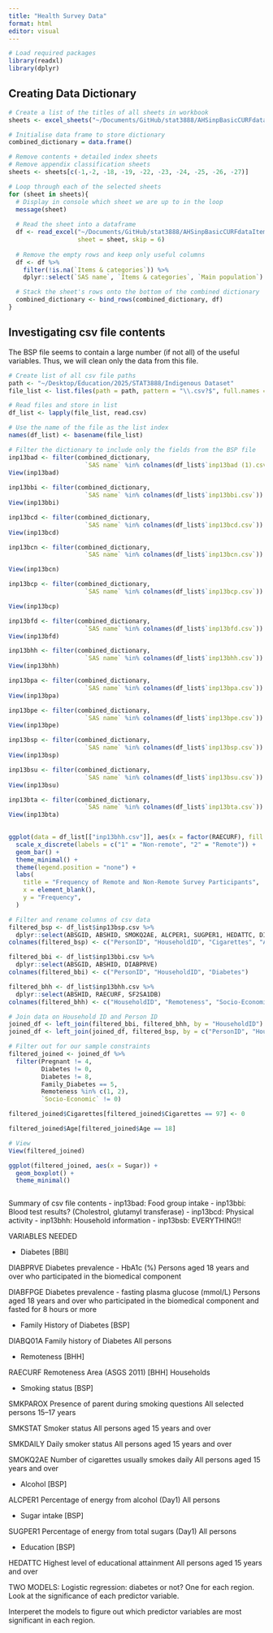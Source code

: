 ```yaml
---
title: "Health Survey Data"
format: html
editor: visual
---
```


```r
# Load required packages
library(readxl)
library(dplyr)
```

## Creating Data Dictionary

```r
# Create a list of the titles of all sheets in workbook
sheets <- excel_sheets("~/Documents/GitHub/stat3888/AHSinpBasicCURFdataItemList-2.xls")

# Initialise data frame to store dictionary
combined_dictionary = data.frame()

# Remove contents + detailed index sheets
# Remove appendix classification sheets
sheets <- sheets[c(-1,-2, -18, -19, -22, -23, -24, -25, -26, -27)] 

# Loop through each of the selected sheets
for (sheet in sheets){
  # Display in console which sheet we are up to in the loop
  message(sheet)
  
  # Read the sheet into a dataframe
  df <- read_excel("~/Documents/GitHub/stat3888/AHSinpBasicCURFdataItemList-2.xls",
                   sheet = sheet, skip = 6)
  
  # Remove the empty rows and keep only useful columns
  df <- df %>%
    filter(!is.na(`Items & categories`)) %>%
    dplyr::select(`SAS name`, `Items & categories`, `Main population`)

  # Stack the sheet's rows onto the bottom of the combined dictionary
  combined_dictionary <- bind_rows(combined_dictionary, df)
}

```

## Investigating csv file contents

The BSP file seems to contain a large number (if not all) of the useful variables. Thus, we will clean only the data from this file.

```r
# Create list of all csv file paths
path <- "~/Desktop/Education/2025/STAT3888/Indigenous Dataset"
file_list <- list.files(path = path, pattern = "\\.csv?$", full.names = TRUE)

# Read files and store in list
df_list <- lapply(file_list, read.csv)

# Use the name of the file as the list index
names(df_list) <- basename(file_list)

# Filter the dictionary to include only the fields from the BSP file
inp13bad <- filter(combined_dictionary, 
                     `SAS name` %in% colnames(df_list$`inp13bad (1).csv`))
View(inp13bad)
                   
inp13bbi <- filter(combined_dictionary, 
                     `SAS name` %in% colnames(df_list$`inp13bbi.csv`))
View(inp13bbi)

inp13bcd <- filter(combined_dictionary, 
                     `SAS name` %in% colnames(df_list$`inp13bcd.csv`))
View(inp13bcd)

inp13bcn <- filter(combined_dictionary, 
                     `SAS name` %in% colnames(df_list$`inp13bcn.csv`))

View(inp13bcn)

inp13bcp <- filter(combined_dictionary, 
                     `SAS name` %in% colnames(df_list$`inp13bcp.csv`))

View(inp13bcp)

inp13bfd <- filter(combined_dictionary, 
                     `SAS name` %in% colnames(df_list$`inp13bfd.csv`))
View(inp13bfd)

inp13bhh <- filter(combined_dictionary, 
                     `SAS name` %in% colnames(df_list$`inp13bhh.csv`))
View(inp13bhh)

inp13bpa <- filter(combined_dictionary, 
                     `SAS name` %in% colnames(df_list$`inp13bpa.csv`))
View(inp13bpa)

inp13bpe <- filter(combined_dictionary, 
                     `SAS name` %in% colnames(df_list$`inp13bpe.csv`))
View(inp13bpe)

inp13bsp <- filter(combined_dictionary, 
                     `SAS name` %in% colnames(df_list$`inp13bsp.csv`))
View(inp13bsp)

inp13bsu <- filter(combined_dictionary, 
                     `SAS name` %in% colnames(df_list$`inp13bsu.csv`))
View(inp13bsu)

inp13bta <- filter(combined_dictionary, 
                     `SAS name` %in% colnames(df_list$`inp13bta.csv`))
View(inp13bta)
                   
```

```r

ggplot(data = df_list[["inp13bhh.csv"]], aes(x = factor(RAECURF), fill = factor(RAECURF))) +
  scale_x_discrete(labels = c("1" = "Non-remote", "2" = "Remote")) +
  geom_bar() +
  theme_minimal() +
  theme(legend.position = "none") +
  labs(
    title = "Frequency of Remote and Non-Remote Survey Participants",
    x = element_blank(),
    y = "Frequency",
  )

```

```r

# Filter and rename columns of csv data
filtered_bsp <- df_list$inp13bsp.csv %>%
  dplyr::select(ABSGID, ABSHID, SMOKQ2AE, ALCPER1, SUGPER1, HEDATTC, DIABQ01A, SABDYMS, AGEEC, SATPER1)
colnames(filtered_bsp) <- c("PersonID", "HouseholdID", "Cigarettes", "Alcohol", "Sugar", "Education", "Family_Diabetes", "Pregnant", "Age", "Fat")

filtered_bbi <- df_list$inp13bbi.csv %>%
  dplyr::select(ABSGID, ABSHID, DIABPRVE)
colnames(filtered_bbi) <- c("PersonID", "HouseholdID", "Diabetes")

filtered_bhh <- df_list$inp13bhh.csv %>%
  dplyr::select(ABSHID, RAECURF, SF2SA1DB)
colnames(filtered_bhh) <- c("HouseholdID", "Remoteness", "Socio-Economic")

# Join data on Household ID and Person ID
joined_df <- left_join(filtered_bbi, filtered_bhh, by = "HouseholdID")
joined_df <- left_join(joined_df, filtered_bsp, by = c("PersonID", "HouseholdID"))

# Filter out for our sample constraints
filtered_joined <- joined_df %>%
  filter(Pregnant != 4,
         Diabetes != 0,
         Diabetes != 8, 
         Family_Diabetes == 5,
         Remoteness %in% c(1, 2),
         `Socio-Economic` != 0)

filtered_joined$Cigarettes[filtered_joined$Cigarettes == 97] <- 0

filtered_joined$Age[filtered_joined$Age == 18]

# View
View(filtered_joined)

```

```r
ggplot(filtered_joined, aes(x = Sugar)) +
  geom_boxplot() +
  theme_minimal()



```

Summary of csv file contents
- inp13bad: Food group intake
- inp13bbi: Blood test results? (Cholestrol, glutamyl transferase)
- inp13bcd: Physical activity
- inp13bhh: Household information
- inp13bsb: EVERYTHING!!


VARIABLES NEEDED

- Diabetes [BBI]

DIABPRVE
Diabetes prevalence - HbA1c (%)
Persons aged 18 years and over who participated in the biomedical component

DIABFPGE
Diabetes prevalence - fasting plasma glucose (mmol/L)
Persons aged 18 years and over who participated in the biomedical component and fasted for 8 hours or more

- Family History of Diabetes [BSP]

DIABQ01A
Family history of Diabetes
All persons

- Remoteness [BHH]

RAECURF
Remoteness Area (ASGS 2011) [BHH]
Households


- Smoking status [BSP]

SMKPAROX
Presence of parent during smoking questions
All selected persons 15–17 years

SMKSTAT
Smoker status
All persons aged 15 years and over

SMKDAILY
Daily smoker status
All persons aged 15 years and over

SMOKQ2AE
Number of cigarettes usually smokes daily
All persons aged 15 years and over


- Alcohol [BSP]

ALCPER1
Percentage of energy from alcohol (Day1)
All persons


- Sugar intake [BSP]

SUGPER1
Percentage of energy from total sugars (Day1)
All persons

- Education [BSP]
	
HEDATTC
Highest level of educational attainment
All persons aged 15 years and over



TWO MODELS:
Logistic regression: diabetes or not? One for each region. Look at the significance of each predictor variable.

Interperet the models to figure out which predictor variables are most significant in each region. 


